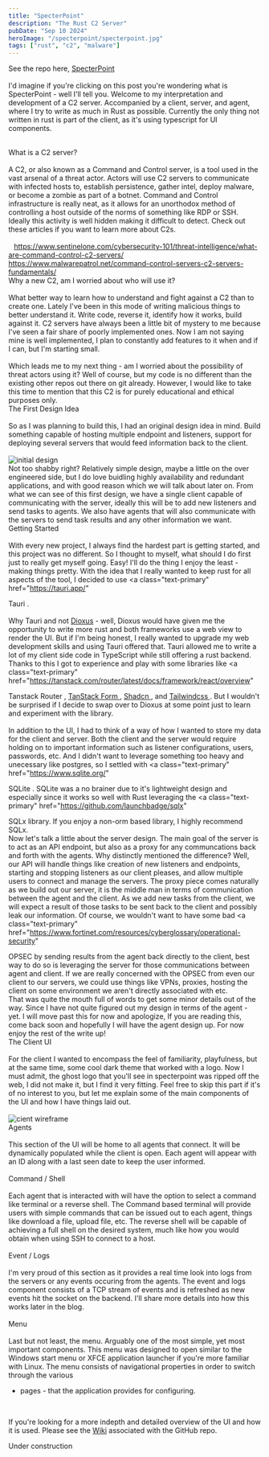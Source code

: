 ```yaml
---
title: "SpecterPoint"
description: "The Rust C2 Server"
pubDate: "Sep 10 2024"
heroImage: "/specterpoint/specterpoint.jpg"
tags: ["rust", "c2", "malware"]
---
```


See the repo here, <a class="text-primary" href="https://github.com/zurtix/SpecterPoint">SpecterPoint</a><br/><br/>
I'd imagine if you're clicking on this post you're wondering what is SpecterPoint - well I'll tell you. Welcome to my interpretation and development of a C2 server. Accompanied by a client, server, and agent, where I try to write as much in Rust as possible. Currently the only thing not written in rust is part of the client, as it's using typescript for UI components.<br/><br/>

<span class="text-xl">What is a C2 server?</span>
<br />
<br />
A C2, or also known as a Command and Control server, is a tool used in the vast
arsenal of a threat actor. Actors will use C2 servers to communicate with
infected hosts to, establish persistence, gather intel, deploy malware, or
become a zombie as part of a botnet. Command and Control infrastructure is
really neat, as it allows for an unorthodox method of controlling a host outside
of the norms of something like RDP or SSH. Ideally this activity is well hidden
making it difficult to detect. Check out these articles if you want to learn
more about C2s.
<br />
<br />
&ensp;
<span class="text-primary">
  https://www.sentinelone.com/cybersecurity-101/threat-intelligence/what-are-command-control-c2-servers/
</span>
&ensp;
<span class="text-primary">
  https://www.malwarepatrol.net/command-control-servers-c2-servers-fundamentals/
</span>
<br />
<span class="text-xl">Why a new C2, am I worried about who will use it?</span>
<br />
<br />
What better way to learn how to understand and fight against a C2 than to create
one. Lately I've been in this mode of writing malicious things to better
understand it. Write code, reverse it, identify how it works, build against it.
C2 servers have always been a little bit of mystery to me because I've seen a
fair share of poorly implemented ones. Now I am not saying mine is well
implemented, I plan to constantly add features to it when and if I can, but I'm
starting small.
<br />
<br />
Which leads me to my next thing - am I worried about the possibility of threat
actors using it? Well of course, but my code is no different than the existing
other repos out there on git already. However, I would like to take this time to
mention that this C2 is for purely educational and ethical purposes only.
<br />
<span class="text-xl">The First Design Idea</span>
<br />
<br />
So as I was planning to build this, I had an original design idea in mind. Build
something capable of hosting multiple endpoint and listeners, support for
deploying several servers that would feed information back to the client.
<br />
<br />
![initial design](/specterpoint/initial_design.png)
<br />
Not too shabby right? Relatively simple design, maybe a little on the over
engineered side, but I do love buidling highly availability and redundant
applications, and with good reason which we will talk about later on. From what
we can see of this first design, we have a single client capable of
communicating with the server, ideally this will be to add new listeners and
send tasks to agents. We also have agents that will also communicate with the
servers to send task results and any other information we want.
<br />
<span class="text-xl">Getting Started</span>
<br />
<br />
With every new project, I always find the hardest part is getting started, and
this project was no different. So I thought to myself, what should I do first
just to really get myself going. Easy! I'll do the thing I enjoy the least -
making things pretty. With the idea that I really wanted to keep rust for all
aspects of the tool, I decided to use <a
  class="text-primary"
  href="https://tauri.app/"
>
  Tauri
</a>
.<br />
<br />
Why Tauri and not <a href="https://dioxuslabs.com/">Dioxus</a> - well, Dioxus
would have given me the opportunity to write more rust and both frameworks use a
web view to render the UI. But if I'm being honest, I really wanted to upgrade
my web development skills and using Tauri offered that. Tauri allowed me to
write a lot of my client side code in TypeScript while still offering a rust
backend. Thanks to this I got to experience and play with some libraries like <a
  class="text-primary"
  href="https://tanstack.com/router/latest/docs/framework/react/overview"
>
  Tanstack Router
</a>
, <a class="text-primary" href="https://tanstack.com/form/latest/docs/overview">
  TanStack Form
</a>
, <a class="text-primary" href="https://ui.shadcn.com/">
  Shadcn
</a>
, and <a class="text-primary" href="https://tailwindcss.com/">
  Tailwindcss
</a>
. But I wouldn't be surprised if I decide to swap over to Dioxus at some point
just to learn and experiment with the library.
<br />
<br />
In addition to the UI, I had to think of a way of how I wanted to store my data
for the client and server. Both the client and the server would require holding
on to important information such as listener configurations, users, passwords,
etc. And I didn't want to leverage something too heavy and unecessary like
postgres, so I settled with <a
  class="text-primary"
  href="https://www.sqlite.org/"
>
  SQLite
</a>
. SQLite was a no brainer due to it's lightweight design and especially since it
works so well with Rust leveraging the <a
  class="text-primary"
  href="https://github.com/launchbadge/sqlx"
>
  SQLx
</a> library. If you enjoy a non-orm based library, I highly recommend SQLx.
<br />
Now let's talk a little about the server design. The main goal of the server is
to act as an API endpoint, but also as a proxy for any communcations back and
forth with the agents. Why distinctly mentioned the difference? Well, our API
will handle things like creation of new listeners and endpoints, starting and
stopping listeners as our client pleases, and allow multiple users to connect
and manage the servers. The proxy piece comes naturally as we build out our
server, it is the middle man in terms of communication between the agent and the
client. As we add new tasks from the client, we will expect a result of those
tasks to be sent back to the client and possibly leak our information. Of
course, we wouldn't want to have some bad <a
  class="text-primary"
  href="https://www.fortinet.com/resources/cyberglossary/operational-security"
>
  OPSEC
</a> by sending results from the agent back directly to the client, best way to
do so is leveraging the server for those communications between agent and
client. If we are really concerned with the OPSEC from even our client to our
servers, we could use things like VPNs, proxies, hosting the client on some
environment we aren't directly associated with etc.
<br />
That was quite the mouth full of words to get some minor details out of the way.
Since I have not quite figured out my design in terms of the agent - yet. I will
move past this for now and apologize, If you are reading this, come back soon
and hopefully I will have the agent design up. For now enjoy the rest of the
write up!
<br />
<span class="text-xl">The Client UI</span>
<br />
<br />
For the client I wanted to encompass the feel of familiarity, playfulness, but
at the same time, some cool dark theme that worked with a logo. Now I must
admit, the ghost logo that you'll see in specterpoint was ripped off the web, I
did not make it, but I find it very fitting. Feel free to skip this part if it's
of no interest to you, but let me explain some of the main components of the UI
and how I have things laid out.
<br />
<br />
![cient wireframe](/specterpoint/client_design.png)
<br />
<span class="text-lg">Agents</span>
<br />
<br />
This section of the UI will be home to all agents that connect. It will be
dynamically populated while the client is open. Each agent will appear with an
ID along with a last seen date to keep the user informed.
<br />
<br />
<span class="text-lg">Command / Shell</span>
<br />
<br />
Each agent that is interacted with will have the option to select a command like
terminal or a reverse shell. The Command based terminal will provide users with
simple commands that can be issued out to each agent, things like download a
file, upload file, etc. The reverse shell will be capable of achieving a full
shell on the desired system, much like how you would obtain when using SSH to
connect to a host.
<br />
<br />
<span class="text-lg">Event / Logs</span>
<br />
<br />
I'm very proud of this section as it provides a real time look into logs from
the servers or any events occuring from the agents. The event and logs component
consists of a TCP stream of events and is refreshed as new events hit the socket
on the backend. I'll share more details into how this works later in the blog.
<br />
<br />
<span class="text-lg">Menu</span>
<br />
<br />
Last but not least, the menu. Arguably one of the most simple, yet most
important components. This menu was designed to open similar to the Windows
start menu or XFCE application launcher if you're more familiar with Linux. The
menu consists of navigational properties in order to switch through the various
- pages - that the application provides for configuring.
<br />

If you're looking for a more indepth and detailed overview of the UI and how it is used. Please see the <a class="text-primary" href="https://github.com/zurtix/SpecterPoint/wiki">Wiki</a> associated with the GitHub repo.

Under construction
